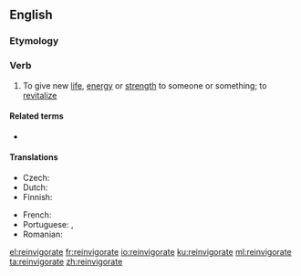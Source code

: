 ==English==

===Etymology===
{{prefix|en|re|invigorate}}

===Verb===
{{en-verb|reinvigorat}}

# To give new [[life]], [[energy]] or [[strength]] to someone or something; to [[revitalize]]

====Related terms====
* {{l|en|reinvigoration}}

====Translations====
{{trans-top|to give new energy or strength}}
* Czech: {{t|cs|oživit}}
* Dutch: {{t|nl|heropleven}}
* Finnish: {{t|fi|virkistää}}
{{trans-mid}}
* French: {{t+|fr|revigorer}}
* Portuguese: {{t+|pt|revigorar}}, {{t+|pt|reconfortar}}
* Romanian: {{t+|ro|revigora}}
{{trans-bottom}}

[[el:reinvigorate]]
[[fr:reinvigorate]]
[[io:reinvigorate]]
[[ku:reinvigorate]]
[[ml:reinvigorate]]
[[ta:reinvigorate]]
[[zh:reinvigorate]]